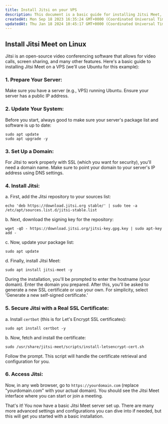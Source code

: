 ```yaml
---
title: Install Jitsi on your VPS
description: This document is a basic guide for installing Jitsi Meet, which is an open-source video conferencing software, on a VPS running Ubuntu.
createdAt: Mon Sep 18 2023 16:35:24 GMT+0000 (Coordinated Universal Time)
updatedAt: Thu Jan 18 2024 10:45:17 GMT+0000 (Coordinated Universal Time)
---
```


## Install Jitsi Meet on Linux

Jitsi is an open-source video conferencing software that allows for video calls, screen sharing, and many other features. Here's a basic guide to installing Jitsi Meet on a VPS (we'll use Ubuntu for this example):

### **1. Prepare Your Server:**

Make sure you have a server (e.g., VPS) running Ubuntu. Ensure your server has a public IP address.

### **2. Update Your System:**

Before you start, always good to make sure your server's package list and software is up to date:

```shell
sudo apt update
sudo apt upgrade -y
```

### **3. Set Up a Domain:**

For Jitsi to work properly with SSL (which you want for security), you'll need a domain name. Make sure to point your domain to your server's IP address using DNS settings.

### **4. Install Jitsi:**

a. First, add the Jitsi repository to your sources list:

```shell
echo 'deb https://download.jitsi.org stable/' | sudo tee -a /etc/apt/sources.list.d/jitsi-stable.list
```

b. Next, download the signing key for the repository:

```shell
wget -qO - https://download.jitsi.org/jitsi-key.gpg.key | sudo apt-key add -
```

c. Now, update your package list:

```shell
sudo apt update
```

d. Finally, install Jitsi Meet:

```shell
sudo apt install jitsi-meet -y
```

During the installation, you'll be prompted to enter the hostname (your domain). Enter the domain you prepared. After this, you'll be asked to generate a new SSL certificate or use your own. For simplicity, select 'Generate a new self-signed certificate.'

### **5. Secure Jitsi with a Real SSL Certificate:**

a. Install `certbot` (this is for Let's Encrypt SSL certificates):

```shell
sudo apt install certbot -y
```

b. Now, fetch and install the certificate:

```shell
sudo /usr/share/jitsi-meet/scripts/install-letsencrypt-cert.sh
```

Follow the prompt. This script will handle the certificate retrieval and configuration for you.

### **6. Access Jitsi:**

Now, in any web browser, go to `https://yourdomain.com` (replace "yourdomain.com" with your actual domain). You should see the Jitsi Meet interface where you can start or join a meeting.

That's it! You now have a basic Jitsi Meet server set up. There are many more advanced settings and configurations you can dive into if needed, but this will get you started with a basic installation.
